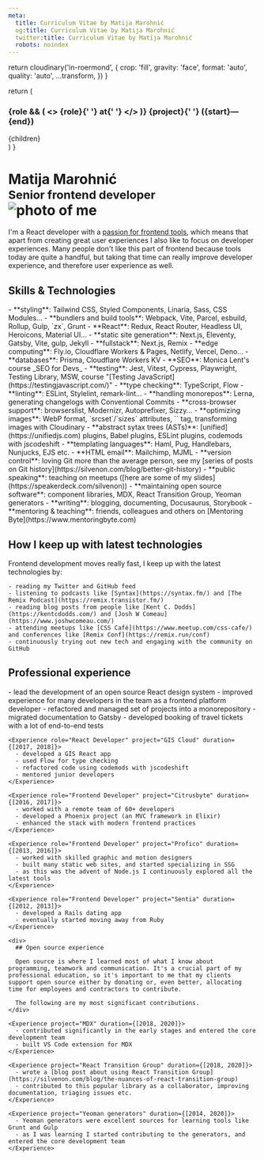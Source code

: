 ```yaml
---
meta:
  title: Curriculum Vitae by Matija Marohnić
  og:title: Curriculum Vitae by Matija Marohnić
  twitter:title: Curriculum Vitae by Matija Marohnić
  robots: noindex
---
```



  return cloudinary('in-roermond', {
    crop: 'fill',
    gravity: 'face',
    format: 'auto',
    quality: 'auto',
    ...transform,
  })
}

  return (
    <div>
      <h3>
        {role && (
          <>
            <span>{role}</span>{' '}
            <span className="font-light dark:font-thin">at</span>{' '}
          </>
        )}
        <span>{project}</span>{' '}
        <span className="whitespace-nowrap font-light dark:font-thin">({start}—{end})</span>
      </h3>
      {children}
    </div>
  )
}

<Prose as="main" className="mt-2 pb-6 md:pb-10 lg:mt-4">
  <h1 className="flex flex-col items-center text-center sm:flex-row sm:text-left">
    <div className="sm:flex-1">
      <span>Matija Marohnić</span><br />
      <small className="font-normal">Senior frontend developer</small>
    </div>
    <div className="w-[256px] mt-4 sm:mt-0">
      <div className="aspect-w-3 aspect-h-2">
        <img
          className="!my-0 rounded-2xl"
          srcSet={`
            ${getImageUrl({ aspectRatio: '3:2', width: 256, dpr: 2 })} 2x
          `}
          src={getImageUrl({ aspectRatio: '3:2', width: 256 })}
          alt="photo of me"
        />
      </div>
    </div>
  </h1>

  I'm a React developer with a [passion for frontend tools](https://twitter.com/silvenon/status/1151063178845020160), which means that apart from creating great user experiences I also like to focus on developer experiences. Many people don't like this part of frontend because tools today are quite a handful, but taking that time can really improve developer experience, and therefore user experience as well.

  ## Skills & Technologies

  <div className="[&_li]:break-inside-avoid-column">
    - **styling**: Tailwind CSS, Styled Components, Linaria, Sass, CSS Modules...
    - **bundlers and build tools**: Webpack, Vite, Parcel, esbuild, Rollup, Gulp, `zx`, Grunt
    - **React**: Redux, React Router, Headless UI, Heroicons, Material UI...
    - **static site generation**: Next.js, Eleventy, Gatsby, Vite, gulp, Jekyll
    - **fullstack**: Next.js, Remix
    - **edge computing**: Fly.io, Cloudflare Workers & Pages, Netlify, Vercel, Deno...
    - **databases**: Prisma, Cloudflare Workers KV
    - **SEO**: Monica Lent's course _SEO for Devs_
    - **testing**: Jest, Vitest, Cypress, Playwright, Testing Library, MSW, course "[Testing JavaScript](https://testingjavascript.com/)"
    - **type checking**: TypeScript, Flow
    - **linting**: ESLint, Stylelint, remark-lint...
    - **handling monorepos**: Lerna, generating changelogs with Conventional Commits
    - **cross-browser support**: browserslist, Modernizr, Autoprefixer, Sizzy...
    - **optimizing images**: WebP format, `srcset`/`sizes` attributes, `<picture>` tag, transforming images with Cloudinary
    - **abstract sytax trees (ASTs)**: [unified](https://unifiedjs.com) plugins, Babel plugins, ESLint plugins, codemods with jscodeshift
    - **templating languages**: Haml, Pug, Handlebars, Nunjucks, EJS etc.
    - **HTML email**: Mailchimp, MJML
    - **version control**: loving Git more than the average person, see my [series of posts on Git history](https://silvenon.com/blog/better-git-history)
    - **public speaking**: teaching on meetups ([here are some of my slides](https://speakerdeck.com/silvenon))
    - **maintaining open source software**: component libraries, MDX, React Transition Group, Yeoman generators
    - **writing**: blogging, documenting, Docusaurus, Storybook
    - **mentoring & teaching**: friends, colleagues and others on [Mentoring Byte](https://www.mentoringbyte.com)
  </div>

  ## How I keep up with latest technologies

  Frontend development moves really fast, I keep up with the latest technologies by:

    - reading my Twitter and GitHub feed
    - listening to podcasts like [Syntax](https://syntax.fm/) and [The Remix Podcast](https://remix.transistor.fm/)
    - reading blog posts from people like [Kent C. Dodds](https://kentcdodds.com/) and [Josh W Comeau](https://www.joshwcomeau.com/)
    - attending meetups like [CSS Café](https://www.meetup.com/css-cafe/) and conferences like [Remix Conf](https://remix.run/conf)
    - continuously trying out new tech and engaging with the community on GitHub

  ## Professional experience

  <div className="[&>*]:break-inside-avoid-page">
    <Experience role="Senior JavaScript Developer" project="Reactor Studio" duration={[2018, 2022]}>
      - lead the development of an open source React design system
      - improved experience for many developers in the team as a frontend platform developer
      - refactored and managed set of projects into a monorepository
      - migrated documentation to Gatsby
      - developed booking of travel tickets with a lot of end-to-end tests
    </Experience>

    <Experience role="React Developer" project="GIS Cloud" duration={[2017, 2018]}>
      - developed a GIS React app
      - used Flow for type checking
      - refactored code using codemods with jscodeshift
      - mentored junior developers
    </Experience>

    <Experience role="Frontend Developer" project="Citrusbyte" duration={[2016, 2017]}>
      - worked with a remote team of 60+ developers
      - developed a Phoenix project (an MVC framework in Elixir)
      - enhanced the stack with modern frontend practices
    </Experience>

    <Experience role="Frontend Developer" project="Profico" duration={[2013, 2016]}>
      - worked with skilled graphic and motion designers
      - built many static web sites, and started specializing in SSG
      - as this was the advent of Node.js I continuously explored all the latest tools
    </Experience>

    <Experience role="Frontend Developer" project="Sentia" duration={[2012, 2013]}>
      - developed a Rails dating app
      - eventually started moving away from Ruby
    </Experience>

    <div>
      ## Open source experience

      Open source is where I learned most of what I know about programming, teamwork and communication. It's a crucial part of my professional education, so it's important to me that my clients support open source either by donating or, even better, allocating time for employees and contractors to contribute.

      The following are my most significant contributions.
    </div>

    <Experience project="MDX" duration={[2018, 2020]}>
      - contributed significantly in the early stages and entered the core development team
      - built VS Code extension for MDX
    </Experience>

    <Experience project="React Transition Group" duration={[2018, 2020]}>
      - wrote a [blog post about using React Transition Group](https://silvenon.com/blog/the-nuances-of-react-transition-group)
      - contributed to this popular library as a collaborator, improving documentation, triaging issues etc.
    </Experience>

    <Experience project="Yeoman generators" duration={[2014, 2020]}>
      - Yeoman generators were excellent sources for learning tools like Grunt and Gulp
      - as I was learning I started contributing to the generators, and entered the core development team
    </Experience>
  </div>
</Prose>
